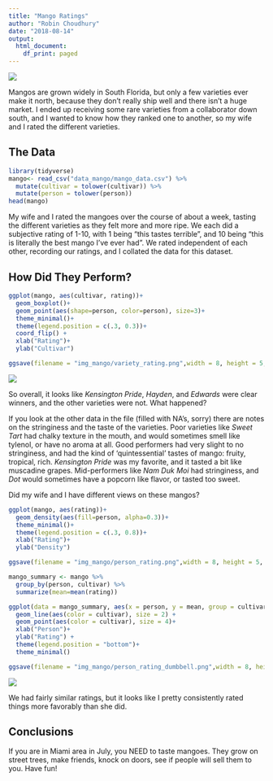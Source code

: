 ---
title: "Mango Ratings"
author: "Robin Choudhury"
date: "2018-08-14"
output:
  html_document:
    df_print: paged
---

![](pics/20170714_063234-min.png)

Mangos are grown widely in South Florida, but only a few varieties ever make it north, because they don’t really ship well and there isn’t a huge market. I ended up receiving some rare varieties from a collaborator down south, and I wanted to know how they ranked one to another, so my wife and I rated the different varieties.

## The Data

```{r, warning=FALSE, include=FALSE}
library(tidyverse)
mango<- read_csv("data_mango/mango_data.csv") %>%
  mutate(cultivar = tolower(cultivar)) %>%
  mutate(person = tolower(person))
head(mango)
```


My wife and I rated the mangoes over the course of about a week, tasting the different varieties as they felt more and more ripe. We each did a subjective rating of 1-10, with 1 being "this tastes terrible", and 10 being "this is literally the best mango I've ever had". We rated independent of each other, recording our ratings, and I collated the data for this dataset.

## How Did They Perform?


```{r, include=FALSE}
ggplot(mango, aes(cultivar, rating))+
  geom_boxplot()+
  geom_point(aes(shape=person, color=person), size=3)+
  theme_minimal()+
  theme(legend.position = c(.3, 0.3))+
  coord_flip() +
  xlab("Rating")+
  ylab("Cultivar")

ggsave(filename = "img_mango/variety_rating.png",width = 8, height = 5, units = "in", dpi = 300, type="cairo-png" )
```

![]("img_mango/variety_rating.png")

So overall, it looks like *Kensington Pride*, *Hayden*, and *Edwards* were clear winners, and the other varieties were not. What happened?

If you look at the other data in the file (filled with NA's, sorry) there are notes on the stringiness and the taste of the varieties. Poor varieties like *Sweet Tart* had chalky texture in the mouth, and would sometimes smell like tylenol, or have no aroma at all. Good performers had very slight to no stringiness, and had the kind of 'quintessential' tastes of mango: fruity, tropical, rich. *Kensington Pride* was my favorite, and it tasted a bit like muscadine grapes. Mid-performers like *Nam Duk Moi* had stringiness, and *Dot* would sometimes have a popcorn like flavor, or tasted too sweet.

Did my wife and I have different views on these mangos?

```{r, include=FALSE}
ggplot(mango, aes(rating))+
  geom_density(aes(fill=person, alpha=0.3))+
  theme_minimal()+
  theme(legend.position = c(.3, 0.8))+
  xlab("Rating")+
  ylab("Density")

ggsave(filename = "img_mango/person_rating.png",width = 8, height = 5, units = "in", dpi = 300, type="cairo-png" )

mango_summary <- mango %>%
  group_by(person, cultivar) %>%
  summarize(mean=mean(rating))

ggplot(data = mango_summary, aes(x = person, y = mean, group = cultivar)) +
  geom_line(aes(color = cultivar), size = 2) +
  geom_point(aes(color = cultivar), size = 4)+
  xlab("Person")+
  ylab("Rating") +
  theme(legend.position = "bottom")+
  theme_minimal()

ggsave(filename = "img_mango/person_rating_dumbbell.png",width = 8, height = 5, units = "in", dpi = 300, type="cairo-png" )
```

![]("img_mango/person_rating_dumbbell.png")

We had fairly similar ratings, but it looks like I pretty consistently rated things more favorably than she did.

## Conclusions

If you are in Miami area in July, you NEED to taste mangoes. They grow on street trees, make friends, knock on doors, see if people will sell them to you. Have fun!
